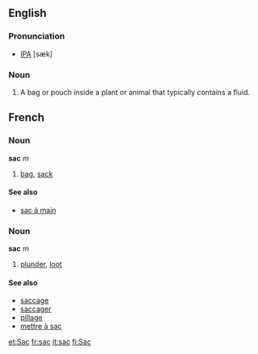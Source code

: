 ==English==
===Pronunciation===
* [[IPA]] [sæk]

===Noun===
# A bag or pouch inside a plant or animal that typically contains a fluid.

==French==
===Noun===
'''sac''' ''m''

# [[bag]], [[sack]]

====See also====
*[[sac à main]]

===Noun===
'''sac''' ''m''

# [[plunder]], [[loot]]

====See also====
*[[saccage]]
*[[saccager]]
*[[pillage]]
*[[mettre à sac]]

[[et:Sac]]
[[fr:sac]]
[[it:sac]]
[[fi:Sac]]